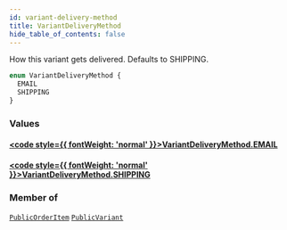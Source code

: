 ```yaml
---
id: variant-delivery-method
title: VariantDeliveryMethod
hide_table_of_contents: false
---
```








How this variant gets delivered. Defaults to SHIPPING.

```graphql
enum VariantDeliveryMethod {
  EMAIL
  SHIPPING
}
```


### Values

#### [<code style={{ fontWeight: 'normal' }}>VariantDeliveryMethod.<b>EMAIL</b></code>](#) 
> 
> 

#### [<code style={{ fontWeight: 'normal' }}>VariantDeliveryMethod.<b>SHIPPING</b></code>](#) 
> 
> 



### Member of

[`PublicOrderItem`](/demand/api/graphql-storefront/reference/objects/public-order-item)  <Badge class="secondary" text="object"/><Bullet />[`PublicVariant`](/demand/api/graphql-storefront/reference/objects/public-variant)  <Badge class="secondary" text="object"/>



